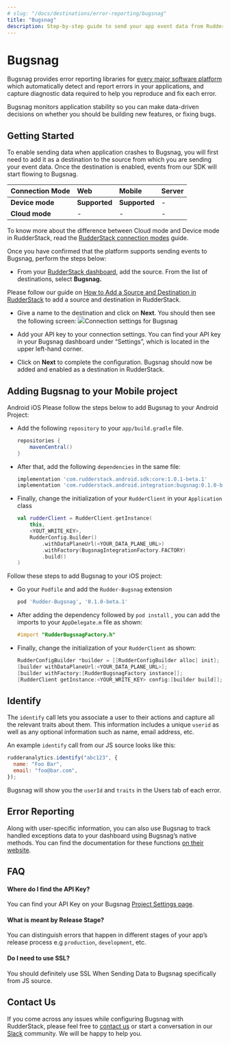 ```yaml
---
# slug: "/docs/destinations/error-reporting/bugsnag"
title: "Bugsnag"
description: Step-by-step guide to send your app event data from RudderStack to Bugsnag.
---
```


# Bugsnag

Bugsnag provides error reporting libraries for [every major software platform](https://docs.bugsnag.com/platforms/) which automatically detect and report errors in your applications, and capture diagnostic data required to help you reproduce and fix each error.

Bugsnag monitors application stability so you can make data-driven decisions on whether you should be building new features, or fixing bugs.

## Getting Started

To enable sending data when application crashes to Bugsnag, you will first need to add it as a destination to the source from which you are sending your event data. Once the destination is enabled, events from our SDK will start flowing to Bugsnag.

| **Connection Mode** | **Web**       | **Mobile**    | **Server** |
| :------------------ | :------------ | :------------ | :--------- |
| **Device mode**     | **Supported** | **Supported** | -          |
| **Cloud mode**      | -             | -             | -          |

<div class="infoBlock">

To know more about the difference between Cloud mode and Device mode in RudderStack, read the <a href="https://rudderstack.com/docs/rudderstack-connection-modes/">RudderStack connection modes</a> guide.

</div>

Once you have confirmed that the platform supports sending events to Bugsnag, perform the steps below:

- From your [RudderStack dashboard](https://app.rudderlabs.com/), add the source. From the list of destinations, select **Bugsnag.**

<div class="infoBlock">

Please follow our guide on <a href="https://rudderstack.com/docs/rudderstack-cloud/connections/">How to Add a Source and Destination in RudderStack</a> to add a source and destination in RudderStack.

</div>

- Give a name to the destination and click on **Next**. You should then see the following screen:
<img src="../../assets/bugsnag.png" /><span class="imageTitle">Connection settings for Bugsnag</span>

- Add your API key to your connection settings. You can find your API key in your Bugsnag dashboard under “Settings”, which is located in the upper left-hand corner.
- Click on **Next** to complete the configuration. Bugsnag should now be added and enabled as a destination in RudderStack.

## Adding Bugsnag to your Mobile project

<!--{% tabs %}
{% tab title="Android" %}
Please follow the steps below to add Bugsnag to your Android Project:

- Add the following `repository` to your `app/build.gradle` file.

```groovy
repositories {
    mavenCentral()
}
```

- After that, add the following `dependencies` in the same file:

```groovy
implementation 'com.rudderstack.android.sdk:core:1.0.1-beta.1'
implementation 'com.rudderstack.android.integration:bugsnag:0.1.0-beta.1'
```

- Finally, change the initialization of your `RudderClient` in your `Application` class

```kotlin
val rudderClient = RudderClient.getInstance(
    this,
    <YOUT_WRITE_KEY>,
    RudderConfig.Builder()
        .withDataPlaneUrl(<YOUR_DATA_PLANE_URL>)
        .withFactory(BugsnagIntegrationFactory.FACTORY)
        .build()
)
```

{% endtab %}

{% tab title="IOS" %}
Follow these steps to add Bugsnag to your iOS project:

- Go your `Podfile` and add the `Rudder-Bugsnag` extension

```ruby
pod 'Rudder-Bugsnag', '0.1.0-beta.1'
```

- After adding the dependency followed by `pod install` , you can add the imports to your `AppDelegate.m` file as shown:

```objectivec
#import "RudderBugsnagFactory.h"
```

- Finally, change the initialization of your `RudderClient` as shown:

```objectivec
RudderConfigBuilder *builder = [[RudderConfigBuilder alloc] init];
[builder withDataPlaneUrl:<YOUR_DATA_PLANE_URL>];
[builder withFactory:[RudderBugsnagFactory instance]];
[RudderClient getInstance:<YOUR_WRITE_KEY> config:[builder build]];
```

{% endtab %}
{% endtabs %}-->

<Tabs>
  <TabList>
    <Tab>Android</Tab>
    <Tab>iOS</Tab>
  </TabList>
    <TabPanels>
      <TabPanel>
        Please follow the steps below to add Bugsnag to your Android Project:
<ul>
<li>Add the following <code class="inline-code">repository</code> to your <code class="inline-code">app/build.gradle</code> file.
<span>

```groovy
repositories {
    mavenCentral()
}
```
</span>
</li>
<li>After that, add the following <code class="inline-code">dependencies</code> in the same file:
<span>

```groovy
implementation 'com.rudderstack.android.sdk:core:1.0.1-beta.1'
implementation 'com.rudderstack.android.integration:bugsnag:0.1.0-beta.1'
```
</span>
</li>
<li>Finally, change the initialization of your <code class="inline-code">RudderClient</code> in your <code class="inline-code">Application</code> class
<span>

```kotlin
val rudderClient = RudderClient.getInstance(
    this,
    <YOUT_WRITE_KEY>,
    RudderConfig.Builder()
        .withDataPlaneUrl(<YOUR_DATA_PLANE_URL>)
        .withFactory(BugsnagIntegrationFactory.FACTORY)
        .build()
)
```
</span>
</li>
</ul>
      </TabPanel>
      <TabPanel>
        Follow these steps to add Bugsnag to your iOS project:
<ul>
<li>Go your <code class="inline-code">Podfile</code> and add the <code class="inline-code">Rudder-Bugsnag</code> extension
<span>

```ruby
pod 'Rudder-Bugsnag', '0.1.0-beta.1'
```
</span>
</li>
<li>After adding the dependency followed by <code class="inline-code">pod install</code> , you can add the imports to your <code class="inline-code">AppDelegate.m</code> file as shown:
<span>

```objectivec
#import "RudderBugsnagFactory.h"
```
</span>
</li>
<li>Finally, change the initialization of your <code class="inline-code">RudderClient</code> as shown:
<span>

```objectivec
RudderConfigBuilder *builder = [[RudderConfigBuilder alloc] init];
[builder withDataPlaneUrl:<YOUR_DATA_PLANE_URL>];
[builder withFactory:[RudderBugsnagFactory instance]];
[RudderClient getInstance:<YOUR_WRITE_KEY> config:[builder build]];
```
</span>
</li>
</ul>
      </TabPanel>
    </TabPanels>
</Tabs>

## Identify

The `identify` call lets you associate a user to their actions and capture all the relevant traits about them. This information includes a unique `userid` as well as any optional information such as name, email address, etc.

An example `identify` call from our JS source looks like this:

```javascript
rudderanalytics.identify("abc123", {
  name: "Foo Bar",
  email: "foo@bar.com",
});
```

Bugsnag will show you the `userId` and `traits` in the Users tab of each error.

## Error Reporting

Along with user-specific information, you can also use Bugsnag to track handled exceptions data to your dashboard using Bugsnag’s native methods. You can find the documentation for these functions [on their website](https://docs.bugsnag.com/platforms/browsers/#reporting-handled-exceptions).

## FAQ

#### Where do I find the API Key?

You can find your API Key on your Bugsnag [Project Settings page](https://bugsnag.com/dashboard).

#### What is meant by Release Stage?

You can distinguish errors that happen in different stages of your app’s release process e.g `production`, `development`, etc.

#### Do I need to use SSL?

You should definitely use SSL When Sending Data to Bugsnag specifically from JS source.

## Contact Us

If you come across any issues while configuring Bugsnag with RudderStack, please feel free to [contact us](mailto:%20docs@rudderstack.com) or start a conversation in our [Slack](https://rudderstack.com/join-rudderstack-slack-community) community. We will be happy to help you.
